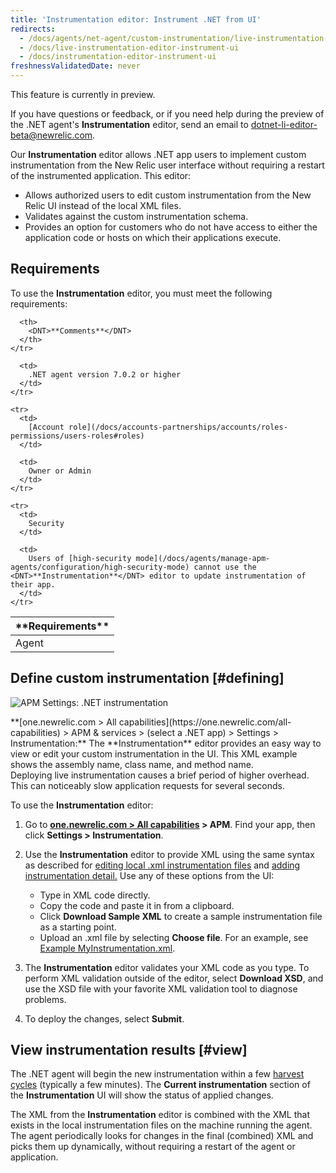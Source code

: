 ```yaml
---
title: 'Instrumentation editor: Instrument .NET from UI'
redirects:
  - /docs/agents/net-agent/custom-instrumentation/live-instrumentation-editor-instrument-ui
  - /docs/live-instrumentation-editor-instrument-ui
  - /docs/instrumentation-editor-instrument-ui
freshnessValidatedDate: never
---
```



<Callout title="PREVIEW FEATURE">
  This feature is currently in preview.

  If you have questions or feedback, or if you need help during the preview of the .NET agent's <DNT>**Instrumentation**</DNT> editor, send an email to [dotnet-li-editor-beta@newrelic.com](mailto:dotnet-li-editor-beta@newrelic.com).
</Callout>

Our <DNT>**Instrumentation**</DNT> editor allows .NET app users to implement custom instrumentation from the New Relic user interface without requiring a restart of the instrumented application. This editor:

* Allows authorized users to edit custom instrumentation from the New Relic UI instead of the local XML files.
* Validates against the custom instrumentation schema.
* Provides an option for customers who do not have access to either the application code or hosts on which their applications execute.

## Requirements

To use the <DNT>**Instrumentation**</DNT> editor, you must meet the following requirements:

<table>
  <thead>
    <tr>
      <th width={200}>
        <DNT>**Requirements**</DNT>
      </th>

      <th>
        <DNT>**Comments**</DNT>
      </th>
    </tr>
  </thead>

  <tbody>
    <tr>
      <td>
        Agent
      </td>

      <td>
        .NET agent version 7.0.2 or higher
      </td>
    </tr>

    <tr>
      <td>
        [Account role](/docs/accounts-partnerships/accounts/roles-permissions/users-roles#roles)
      </td>

      <td>
        Owner or Admin
      </td>
    </tr>

    <tr>
      <td>
        Security
      </td>

      <td>
        Users of [high-security mode](/docs/agents/manage-apm-agents/configuration/high-security-mode) cannot use the <DNT>**Instrumentation**</DNT> editor to update instrumentation of their app.
      </td>
    </tr>
  </tbody>
</table>

## Define custom instrumentation [#defining]

<img
  title="APM Settings: .NET instrumentation"
  alt="APM Settings: .NET instrumentation"
  src={apmDotnetInstrumentationEditor}
/>

<figcaption>
  <DNT>**[one.newrelic.com > All capabilities](https://one.newrelic.com/all-capabilities) > APM & services > (select a .NET app) > Settings > Instrumentation:**</DNT> The <DNT>**Instrumentation**</DNT> editor provides an easy way to view or edit your custom instrumentation in the UI. This XML example shows the assembly name, class name, and method name.
</figcaption>

<Callout variant="important">
  Deploying live instrumentation causes a brief period of higher overhead. This can noticeably slow application requests for several seconds.
</Callout>

To use the <DNT>**Instrumentation**</DNT> editor:

1. Go to <DNT>**[one.newrelic.com > All capabilities](https://one.newrelic.com/all-capabilities) > APM**</DNT>. Find your app, then click <DNT>**Settings > Instrumentation**</DNT>.
2. Use the <DNT>**Instrumentation**</DNT> editor to provide XML using the same syntax as described for [editing local .xml instrumentation files](/docs/agents/net-agent/custom-instrumentation/create-transactions-xml-net) and [adding instrumentation detail.](/docs/agents/net-agent/custom-instrumentation/add-detail-transactions-xml-net) Use any of these options from the UI:

   * Type in XML code directly.
   * Copy the code and paste it in from a clipboard.
   * Click <DNT>**Download Sample XML**</DNT> to create a sample instrumentation file as a starting point.
   * Upload an .xml file by selecting <DNT>**Choose file**</DNT>. For an example, see [Example MyInstrumentation.xml](/docs/agents/net-agent/custom-instrumentation/add-detail-transactions-xml-net#sample).
3. The <DNT>**Instrumentation**</DNT> editor validates your XML code as you type. To perform XML validation outside of the editor, select <DNT>**Download XSD**</DNT>, and use the XSD file with your favorite XML validation tool to diagnose problems.
4. To deploy the changes, select <DNT>**Submit**</DNT>.

## View instrumentation results [#view]

The .NET agent will begin the new instrumentation within a few [harvest cycles](/docs/using-new-relic/welcome-new-relic/getting-started/glossary#harvest-cycle) (typically a few minutes). The <DNT>**Current instrumentation**</DNT> section of the <DNT>**Instrumentation**</DNT> UI will show the status of applied changes.

The XML from the <DNT>**Instrumentation**</DNT> editor is combined with the XML that exists in the local instrumentation files on the machine running the agent. The agent periodically looks for changes in the final (combined) XML and picks them up dynamically, without requiring a restart of the agent or application.
